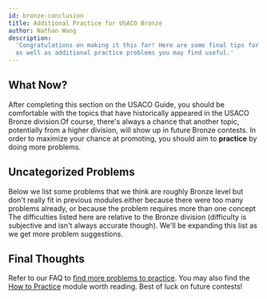 ---
id: bronze-conclusion
title: Additional Practice for USACO Bronze
author: Nathan Wang
description:
  'Congratulations on making it this far! Here are some final tips for Bronze,
  as well as additional practice problems you may find useful.'
---

## What Now?

After completing this section on the USACO Guide, you should be comfortable with
the topics that have historically appeared in the USACO Bronze
division.<Asterisk>Of course, there's always a chance that another topic,
potentially from a higher division, will show up in future Bronze
contests.</Asterisk> In order to maximize your chance at promoting, you should
aim to **practice** by doing more problems.

## Uncategorized Problems

Below we list some problems that we think are roughly Bronze level but don't
really fit in previous modules.<Asterisk>either because there were too many
problems already, or because the problem requires more than one
concept</Asterisk> The difficulties listed here are relative to the Bronze
division (difficulty is subjective and isn't always accurate though). We'll be
expanding this list as we get more problem suggestions.

<Problems problems="problems" />

## Final Thoughts

Refer to our FAQ to
[find more problems to practice](/general/usaco-faq#q-where-can-i-find-more-practice-problems).
You may also find the [How to Practice](https://usaco.guide/general/practicing)
module worth reading. Best of luck on future contests!
